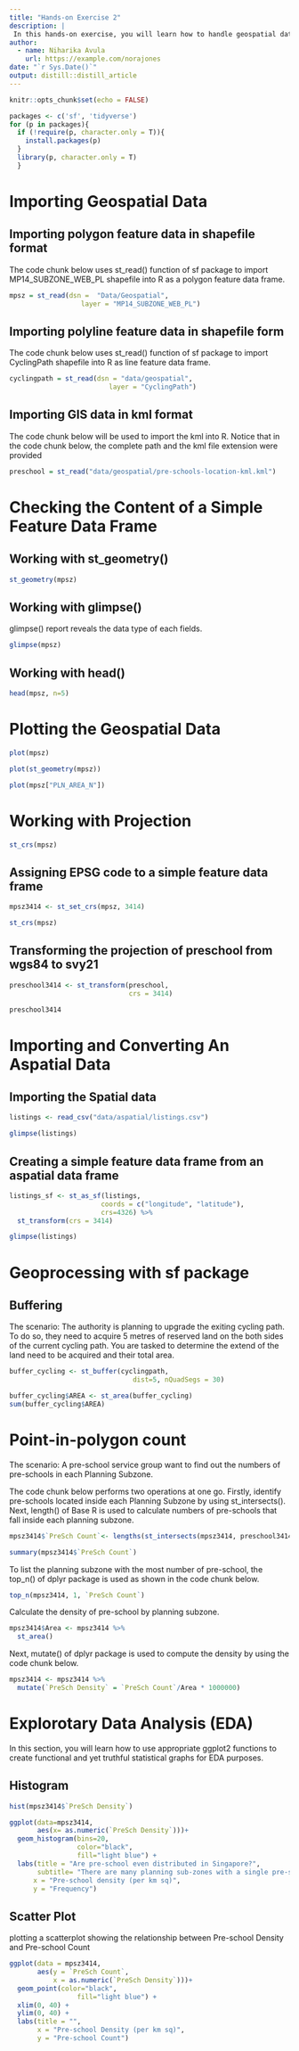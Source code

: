 ```yaml
---
title: "Hands-on Exercise 2"
description: |
 In this hands-on exercise, you will learn how to handle geospatial data in R by using sf package.
author:
  - name: Niharika Avula 
    url: https://example.com/norajones
date: "`r Sys.Date()`"
output: distill::distill_article
---
```


```r
knitr::opts_chunk$set(echo = FALSE)
```

```r
packages <- c('sf', 'tidyverse')
for (p in packages){
  if (!require(p, character.only = T)){
    install.packages(p)
  }
  library(p, character.only = T)
  }
```

# Importing Geospatial Data

## Importing polygon feature data in shapefile format

The code chunk below uses st_read() function of sf package to import MP14_SUBZONE_WEB_PL shapefile into R as a polygon feature data frame. 

```r
mpsz = st_read(dsn =  "Data/Geospatial", 
                  layer = "MP14_SUBZONE_WEB_PL")
```

## Importing polyline feature data in shapefile form

The code chunk below uses st_read() function of sf package to import CyclingPath shapefile into R as line feature data frame.

```r
cyclingpath = st_read(dsn = "data/geospatial", 
                         layer = "CyclingPath")
```

## Importing GIS data in kml format

The code chunk below will be used to import the kml into R. Notice that in the code chunk below, the complete path and the kml file extension were provided

```r
preschool = st_read("data/geospatial/pre-schools-location-kml.kml")
```

# Checking the Content of a Simple Feature Data Frame

## Working with st_geometry()
```r
st_geometry(mpsz)
```

## Working with glimpse()

glimpse() report reveals the data type of each fields.

```r
glimpse(mpsz)
```

## Working with head()

```r
head(mpsz, n=5) 
```

# Plotting the Geospatial Data

```r
plot(mpsz)
```

```r
plot(st_geometry(mpsz))
```

```r
plot(mpsz["PLN_AREA_N"])
```

# Working with Projection

```r
st_crs(mpsz)
```
## Assigning EPSG code to a simple feature data frame

```r
mpsz3414 <- st_set_crs(mpsz, 3414)

```

```r
st_crs(mpsz)
```
## Transforming the projection of preschool from wgs84 to svy21

```r
preschool3414 <- st_transform(preschool, 
                              crs = 3414)
```

```r
preschool3414
```

# Importing and Converting An Aspatial Data

## Importing the Spatial data

```r
listings <- read_csv("data/aspatial/listings.csv")
```
```r
glimpse(listings) 
```
## Creating a simple feature data frame from an aspatial data frame

```r
listings_sf <- st_as_sf(listings, 
                       coords = c("longitude", "latitude"),
                       crs=4326) %>%
  st_transform(crs = 3414)
```

```r
glimpse(listings) 
```

# Geoprocessing with sf package

## Buffering

The scenario: The authority is planning to upgrade the exiting cycling path. To do so, they need to acquire 5 metres of reserved land on the both sides of the current cycling path. You are tasked to determine the extend of the land need to be acquired and their total area.

```r
buffer_cycling <- st_buffer(cyclingpath, 
                               dist=5, nQuadSegs = 30) 
```

```r
buffer_cycling$AREA <- st_area(buffer_cycling)
sum(buffer_cycling$AREA)
```
# Point-in-polygon count

The scenario: A pre-school service group want to find out the numbers of pre-schools in each Planning Subzone.

The code chunk below performs two operations at one go. Firstly, identify pre-schools located inside each Planning Subzone by using st_intersects(). Next, length() of Base R is used to calculate numbers of pre-schools that fall inside each planning subzone.

```r
mpsz3414$`PreSch Count`<- lengths(st_intersects(mpsz3414, preschool3414))
```

```r
summary(mpsz3414$`PreSch Count`)
```
To list the planning subzone with the most number of pre-school, the top_n() of dplyr package is used as shown in the code chunk below.

```r
top_n(mpsz3414, 1, `PreSch Count`)
```

Calculate the density of pre-school by planning subzone.
```r
mpsz3414$Area <- mpsz3414 %>%
  st_area()
```

Next, mutate() of dplyr package is used to compute the density by using the code chunk below.

```r
mpsz3414 <- mpsz3414 %>%
  mutate(`PreSch Density` = `PreSch Count`/Area * 1000000)
```

# Explorotary Data Analysis (EDA)

In this section, you will learn how to use appropriate ggplot2 functions to create functional and yet truthful statistical graphs for EDA purposes.

## Histogram
```r
hist(mpsz3414$`PreSch Density`)
```
```r
ggplot(data=mpsz3414, 
       aes(x= as.numeric(`PreSch Density`)))+
  geom_histogram(bins=20, 
                 color="black", 
                 fill="light blue") +
  labs(title = "Are pre-school even distributed in Singapore?",
       subtitle= "There are many planning sub-zones with a single pre-school, on the other hand, \nthere are two planning sub-zones with at least 20 pre-schools",
      x = "Pre-school density (per km sq)",
      y = "Frequency")
```

## Scatter Plot

plotting a scatterplot showing the relationship between Pre-school Density and Pre-school Count

```r
ggplot(data = mpsz3414, 
       aes(y = `PreSch Count`,
           x = as.numeric(`PreSch Density`)))+
  geom_point(color="black", 
                 fill="light blue") +
  xlim(0, 40) +
  ylim(0, 40) +
  labs(title = "",
       x = "Pre-school Density (per km sq)",
       y = "Pre-school Count")
```





